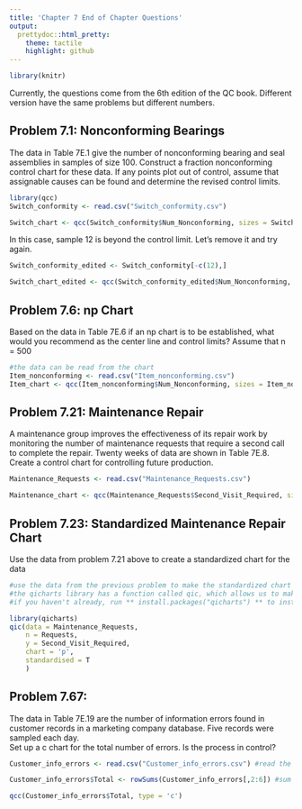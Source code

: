 ```yaml
---
title: 'Chapter 7 End of Chapter Questions'
output:
  prettydoc::html_pretty:
    theme: tactile
    highlight: github
---
```



```r
library(knitr)
```

Currently, the questions come from the 6th edition of the QC book. Different version have the same problems but different numbers.  
  
## Problem 7.1: Nonconforming Bearings

The data in Table 7E.1 give the number of nonconforming bearing and seal assemblies in samples of  size 100. Construct a fraction nonconforming control chart for these data. If any points plot out of control, assume that assignable causes can be found and determine the revised control limits.  

  
```r
library(qcc)
Switch_conformity <- read.csv("Switch_conformity.csv")

Switch_chart <- qcc(Switch_conformity$Num_Nonconforming, sizes = Switch_conformity$Size, type = 'p')

```
  
  
In this case, sample 12 is beyond the control limit. Let's remove it and try again.  

```r
Switch_conformity_edited <- Switch_conformity[-c(12),]

Switch_chart_edited <- qcc(Switch_conformity_edited$Num_Nonconforming, sizes = Switch_conformity_edited$Size, type = 'p')
```

  
  
## Problem 7.6: np Chart

Based on the data in Table 7E.6 if an np chart is to be established, what would you recommend as the center line and control limits? Assume that n = 500  

```r
#the data can be read from the chart
Item_nonconforming <- read.csv("Item_nonconforming.csv")
Item_chart <- qcc(Item_nonconforming$Num_Nonconforming, sizes = Item_nonconforming$Size, type = 'np')

```


## Problem 7.21: Maintenance Repair

A maintenance group improves the effectiveness of its repair work by monitoring the number of maintenance requests that require a second call to complete the repair. Twenty weeks of data are shown in Table 7E.8.  
Create a control chart for controlling future production.  
  
```r
Maintenance_Requests <- read.csv("Maintenance_Requests.csv")

Maintenance_chart <- qcc(Maintenance_Requests$Second_Visit_Required, sizes = Maintenance_Requests$Requests, type = 'np')

```

  
## Problem 7.23: Standardized Maintenance Repair Chart

Use the data from problem 7.21 above to create a standardized chart for the data

```r
#use the data from the previous problem to make the standardized chart
#the qicharts library has a function called qic, which allows us to make a standardised charts more easily
#if you haven't already, run ** install.packages("qicharts") ** to install the package

library(qicharts)
qic(data = Maintenance_Requests,
    n = Requests,
    y = Second_Visit_Required,
    chart = 'p',
    standardised = T
    )
```

  
  
  
## Problem 7.67: 
  
The data in Table 7E.19 are the number of information errors found in customer records in a marketing company database. Five records were sampled each day.  
Set up a c chart for the total number of errors. Is the process in control?

```r
Customer_info_errors <- read.csv("Customer_info_errors.csv") #read the data into R

Customer_info_errors$Total <- rowSums(Customer_info_errors[,2:6]) #sum the errors, without including the sample number

qcc(Customer_info_errors$Total, type = 'c')
```




  